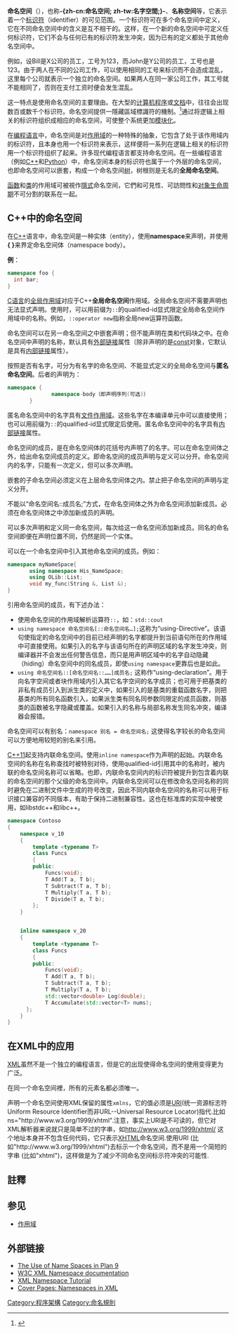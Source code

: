{{NoteTA
|G1 = IT
}}
{{Selfref|关于维基百科中的名字空间，請参见「'''[[Help:名字空间|Help:名字空间]]'''」。}}

'''命名空间'''（{{lang-en|Namespace}}），也称'''-{zh-cn:命名空间; zh-tw:名字空間;}-'''、'''名称空间'''等，它表示着一个[[标识符|标识符]]（identifier）的可见范围。一个标识符可在多个命名空间中定义，它在不同命名空间中的含义是互不相干的。这样，在一个新的命名空间中可定义任何标识符，它们不会与任何已有的标识符发生冲突，因为已有的定义都处于其他命名空间中。

例如，设Bill是X公司的员工，工号为123，而John是Y公司的员工，工号也是123。由于两人在不同的公司工作，可以使用相同的工号来标识而不会造成混乱，这里每个公司就表示一个独立的命名空间。如果两人在同一家公司工作，其工号就不能相同了，否则在支付工资时便会发生混乱。

这一特点是使用命名空间的主要理由。在大型的[[计算机程序|计算机程序]]或[[文档|文档]]中，往往会出现数百或数千个标识符。命名空间提供一隱藏區域標識符的機制。<ref>{{cite conference  |first1=Atul  |last1=Adya  |first2=William  |last2=Bolosky  |first3=Miguel  |last3=Castro  |first4=Gerald  |last4=Cermak  |first5=Ronnie  |last5=Chaiken  |first6=John  |last6=Douceur  |first7=Jon  |last7=Howell  |first8=Jacob  |last8=Lorch  |first9=Marvin  |last9=Theimer  |first10=Roger  |last10=Wattenhofer  |title=FARSITE: Federated, Available, and Reliable Storage for an Incompletely Trusted Environment  |conference=Proc. [[USENIX|USENIX]] Symp. on Operating Systems Design and Implementation  |year=2002  |url=http://paul.rutgers.edu/cs545/S06/papers/adya-farsite-osdi-2002.pdf  |quote=The primary construct established by a file system is a hierarchical directory namespace, which is the logical repository for files.  |url-status=yes  |archive-url=https://web.archive.org/web/20100728202945/http://paul.rutgers.edu/cs545/S06/papers/adya-farsite-osdi-2002.pdf  |archive-date=2010-07-28  |access-date=2021-02-11  }}</ref>通过将逻辑上相关的标识符组织成相应的命名空间，可使整个系统更加[[模块化编程|模块化]]。

在[[编程语言|编程语言]]中，命名空间是对[[作用域|作用域]]的一种特殊的抽象，它包含了处于该作用域内的标识符，且本身也用一个标识符来表示，这样便将一系列在逻辑上相关的标识符用一个标识符组织了起来。许多现代编程语言都支持命名空间。在一些编程语言（例如[[C++|C++]]和[[Python编程语言|Python]]）中，命名空间本身的标识符也属于一个外层的命名空间，也即命名空间可以嵌套，构成一个命名空间[[树_(数据结构)|树]]，树根则是无名的'''全局命名空间'''。

[[函数_(计算机科学)|函数]]和[[类_(计算机科学)|类]]的作用域可被視作[[隱式|隱式]]命名空间，它們和可見性、可訪問性和[[对象生命周期|对象生命周期]]不可分割的联系在一起。

==C++中的命名空间==
在[[C++|C++]]语言中，命名空间是一种实体（entity），使用'''namespace'''来声明，并使用'''{ }'''来界定命名空间体（namespace body）。

'''例'''：
<syntaxhighlight lang=cpp>
namespace foo {
  int bar;
}
</syntaxhighlight>

[[C语言|C语言]]的[[:b:C++/作用域#全局作用域|全局作用域]]对应于C++'''全局命名空间'''作用域。全局命名空间不需要声明也无法显式声明。使用时，可以用前缀为<code>::</code>的qualified-id显式限定全局命名空间作用域中的名称。例如，<code>::operator new</code>指称全局new运算符函数。

命名空间可以在另一命名空间之中嵌套声明；但不能声明在类和代码块之中。在命名空间中声明的名称，默认具有[[外部链接|外部链接]]属性（除非声明的是[[const|const]]对象，它默认是具有[[内部链接|内部链接]]属性）。

按照是否有名字，可分为有名字的命名空间、不能显式定义的全局命名空间与'''匿名命名空间'''。后者的声明为：
<syntaxhighlight lang="cpp">
namespace {
              namespace-body（即声明序列(可选)）
       }
</syntaxhighlight>
匿名命名空间中的名字具有[[:b:C++/作用域#文件作用域|文件作用域]]。这些名字在本编译单元中可以直接使用；也可以用前缀为<code>::</code>的qualified-id显式限定后使用。匿名命名空间中的名字具有[[内部链接|内部链接]]属性。

命名空间的成员，是在命名空间体的花括号内声明了的名字。可以在命名空间体之外，给出命名空间成员的定义。即命名空间的成员声明与定义可以分开。命名空间内的名字，只能有一次定义，但可以多次声明。

嵌套的子命名空间必须定义在上层命名空间体之内。禁止把子命名空间的声明与定义分开。

不能以“命名空间名::成员名;”方式，在命名空间体之外为命名空间添加新成员。必须在命名空间体之中添加新成员的声明。

可以多次声明和定义同一命名空间，每次给这一命名空间添加新成员。同名的命名空间即便在声明位置不同，仍然是同一个实体。

可以在一个命名空间中引入其他命名空间的成员。例如：
<syntaxhighlight lang="cpp">
namespace myNameSpace{
       using namespace His_NameSpace;
       using OLib::List;
       void my_func(String &, List &);
}
</syntaxhighlight>

引用命名空间的成员，有下述办法：
*使用命名空间的作用域解析运算符<code>::</code>，如：<code>std::cout</code>
*<code>using namespace 命名空间名[::命名空间名…];</code>这称为“using-Directive”。该语句使指定的命名空间中的目前已经声明的名字都提升到当前语句所在的作用域中可直接使用。如果引入的名字与该语句所在的声明区域的名字发生冲突，则编译器并不会发出任何警告信息，而只是用声明区域中的名字自动隐藏（hiding）命名空间中的同名成员，即使<code>using namespace</code>更靠后也是如此。
*<code>using 命名空间名::[命名空间名::……]成员名;</code> 这称作“using-declaration”。用于向名字空间或者块作用域内引入其它名字空间的名字成员；也可用于把基类的非私有成员引入到派生类的定义中，如果引入的是基类的重载函数名字，则把基类的所有同名函数引入，如果派生类有同名同参数同限定的成员函数，则基类的函数被名字隐藏或覆盖。如果引入的名称与局部名称发生同名冲突，编译器会报错。

命名空间可以有别名：<code>namespace 别名 = 命名空间名;</code> 这使得名字较长的命名空间可以方便地用较短的别名来引用。


[[C++11|C++11]]起支持内联命名空间。使用<code>inline namespace</code>作为声明的起始。内联命名空间的名称在名称查找时被特别对待，使用qualified-id引用其中的名称时，被内联的命名空间名称可以省略。也即，内联命名空间内的标识符被提升到包含着内联的命名空间的那个父级的命名空间中。内联命名空间可以在修改命名空间名称的同时避免在二进制文件中生成的符号改变，因此不同内联命名空间的名称可以用于标识接口兼容的不同版本，有助于保持二进制兼容性。这也在标准库的实现中被使用，如libstdc++和libc++。

<syntaxhighlight lang="cpp">
namespace Contoso
{
    namespace v_10
    {
        template <typename T>
        class Funcs
        {
        public:
            Funcs(void);
            T Add(T a, T b);
            T Subtract(T a, T b);
            T Multiply(T a, T b);
            T Divide(T a, T b);
        };
    }


    inline namespace v_20
    {
        template <typename T>
        class Funcs
        {
        public:
            Funcs(void);
            T Add(T a, T b);
            T Subtract(T a, T b);
            T Multiply(T a, T b);
            std::vector<double> Log(double);
            T Accumulate(std::vector<T> nums);
      };
    }
}
</syntaxhighlight>

==在XML中的应用==
[[XML|XML]]虽然不是一个独立的编程语言，但是它的出现使得命名空间的使用变得更为广泛。

在同一个命名空间裡，所有的元素名都必须唯一。

声明一个命名空间使用XML保留的属性<code>xmlns</code>，它的值必须是[[统一资源标志符|URI]](统一资源标志符 Uniform Resource Identifier而非URL--Universal Resource Locator)指代.比如<nowiki>ns="http://www.w3.org/1999/xhtml"</nowiki>.注意，事实上URI是不可读的，但它对XML解析器来说就只是简单不过的字串，如[http://www.w3.org/1999/xhtml/ http://www.w3.org/1999/xhtml/]{{Wayback|url=http://www.w3.org/1999/xhtml/ |date=20210113070657 }} 这个地址本身并不包含任何代码，它只表示[[XHTML|XHTML]]命名空间.使用URI (比如<nowiki>"http://www.w3.org/1999/xhtml"</nowiki>)去标示一个命名空间，而不是用一个简短的字串 (比如"xhtml")，这样做是为了减少不同命名空间标示符冲突的可能性.

==註釋==
{{reflist}}

==参见==
*[[作用域|作用域]]

==外部链接==
*[https://web.archive.org/web/20060209082011/http://plan9.bell-labs.com/sys/doc/names.html The Use of Name Spaces in Plan 9]
*[http://www.w3.org/TR/REC-xml-names/ W3C XML Namespace documentation]{{Wayback|url=http://www.w3.org/TR/REC-xml-names/ |date=20110316043909 }}
*[http://www.w3schools.com/xml/xml_namespaces.asp XML Namespace Tutorial]{{Wayback|url=http://www.w3schools.com/xml/xml_namespaces.asp |date=20210102234359 }}
*[http://xml.coverpages.org/namespaces.html Cover Pages: Namespaces in XML]{{Wayback|url=http://xml.coverpages.org/namespaces.html |date=20200918024825 }}

[[Category:程序架構|Category:程序架構]]
[[Category:命名規則|Category:命名規則]]
